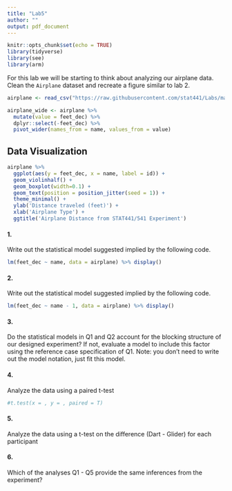 ```yaml
---
title: "Lab5"
author: ""
output: pdf_document
---
```


```r
knitr::opts_chunk$set(echo = TRUE)
library(tidyverse)
library(see)
library(arm)
```

For this lab we will be starting to think about analyzing our airplane data. Clean the `Airplane` dataset and recreate a figure similar to lab 2.


```r
airplane <- read_csv("https://raw.githubusercontent.com/stat441/Labs/main/airplane_clean.csv")

airplane_wide <- airplane %>% 
  mutate(value = feet_dec) %>% 
  dplyr::select(-feet_dec) %>% 
  pivot_wider(names_from = name, values_from = value)

```


## Data Visualization

```r
airplane %>% 
  ggplot(aes(y = feet_dec, x = name, label = id)) +  
  geom_violinhalf() + 
  geom_boxplot(width=0.1) + 
  geom_text(position = position_jitter(seed = 1)) + 
  theme_minimal() + 
  ylab('Distance traveled (feet)') + 
  xlab('Airplane Type') + 
  ggtitle('Airplane Distance from STAT441/541 Experiment')
```


#### 1. 

Write out the statistical model suggested implied by the following code. 

```r
lm(feet_dec ~ name, data = airplane) %>% display()
```


#### 2. 

Write out the statistical model suggested implied by the following code.

```r
lm(feet_dec ~ name - 1, data = airplane) %>% display()
```


#### 3.

Do the statistical models in Q1 and Q2 account for the blocking structure of our designed experiment? If not, evaluate a model to include this factor using the reference case specification of Q1. Note: you don't need to write out the model notation, just fit this model.

#### 4.

Analyze the data using a paired t-test

```r
#t.test(x = , y = , paired = T) 
```


#### 5.

Analyze the data using a t-test on the difference (Dart - Glider) for each participant


#### 6.

Which of the analyses Q1 - Q5 provide the same inferences from the experiment?

